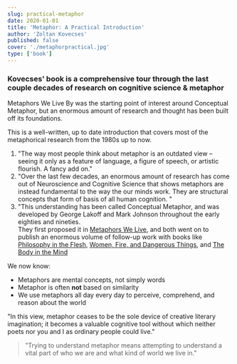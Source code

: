 ```yaml
---
slug: practical-metaphor
date: 2020-01-01
title: 'Metaphor: A Practical Introduction'
author: 'Zoltan Kovecses'
published: false
cover: './metaphorpractical.jpg'
type: ['book']
---
```


### Kovecses' book is a comprehensive tour through the last couple decades of research on cognitive science & metaphor

<p>Metaphors We Live By was the starting point of interest around <Tooltip tiptext="Also known as Cognitive Metaphor">Conceptual Metaphor</Tooltip>, but an enormous amount of research and thought has been built off its foundations.

This is a well-written, up to date introduction that covers most of the metaphorical research from the 1980s up to now.</p>

1. "The way most people think about metaphor is an outdated view – seeing it only as a feature of language, a figure of speech, or artistic flourish. A fancy add on."
2. "Over the last few decades, an enormous amount of research has come out of Neuroscience and Cognitive Science that shows metaphors are instead fundamental to the way the our minds work. They are structural concepts that form of basis of all human cognition.
"
3. "This understanding has been called Conceptual Metaphor, and was developed by George Lakoff and Mark Johnson throughout the early eighties and nineties.  
They first proposed it in <a href="/mwlb">Metaphors We Live</a>, and both went on to publish an enormous volume of follow-up work with books like <a href="/mwlb">Philosophy in the Flesh</a>, <a href="/mwlb">Women, Fire, and Dangerous Things</a>, and <a href="/mwlb">The Body in the Mind</a>

We now know:
- Metaphors are mental concepts, not simply words
- Metaphor is often __not__ based on similarity
- We use metaphors all day every day to perceive, comprehend, and reason about the world

"In this view, metaphor ceases to be the sole device of creative literary imagination; it becomes a valuable cognitive tool without which neither poets nor you and I as ordinary people could live."
> "Trying to understand metaphor means attempting to understand a vital part of who we are and what kind of world we live in."

